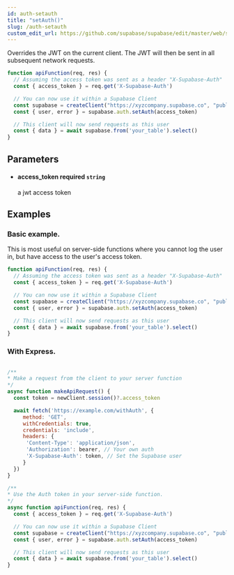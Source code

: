 ```yaml
---
id: auth-setauth
title: "setAuth()"
slug: /auth-setauth
custom_edit_url: https://github.com/supabase/supabase/edit/master/web/spec/supabase_js_v2_ref.yml
---
```



Overrides the JWT on the current client. The JWT will then be sent in all subsequent network requests.

```js
function apiFunction(req, res) {
  // Assuming the access token was sent as a header "X-Supabase-Auth"
  const { access_token } = req.get('X-Supabase-Auth') 

  // You can now use it within a Supabase Client 
  const supabase = createClient("https://xyzcompany.supabase.co", "public-anon-key")
  const { user, error } = supabase.auth.setAuth(access_token)

  // This client will now send requests as this user
  const { data } = await supabase.from('your_table').select()
}
```


## Parameters


<ul className="method-list-group">
  
<li className="method-list-item">
  <h4 className="method-list-item-label">
    <span className="method-list-item-label-name">
      access_token
    </span>
    <span className="method-list-item-label-badge required">
      required
    </span>
    <span className="method-list-item-validation">
      <code>string</code>
    </span>
  </h4>
  <div class="method-list-item-description">

a jwt access token

  </div>
  
</li>

</ul>














## Examples

### Basic example.

This is most useful on server-side functions where you cannot log the user in, but have access to the user's access token.

```js
function apiFunction(req, res) {
  // Assuming the access token was sent as a header "X-Supabase-Auth"
  const { access_token } = req.get('X-Supabase-Auth') 

  // You can now use it within a Supabase Client 
  const supabase = createClient("https://xyzcompany.supabase.co", "public-anon-key")
  const { user, error } = supabase.auth.setAuth(access_token)

  // This client will now send requests as this user
  const { data } = await supabase.from('your_table').select()
}
```

### With Express.



```js

/**
* Make a request from the client to your server function
*/
async function makeApiRequest() {
  const token = newClient.session()?.access_token

  await fetch('https://example.com/withAuth', {
     method: 'GET',
     withCredentials: true,
     credentials: 'include',
     headers: {
      'Content-Type': 'application/json',
      'Authorization': bearer, // Your own auth
      'X-Supabase-Auth': token, // Set the Supabase user
     }
  })
}

/**
* Use the Auth token in your server-side function.
*/
async function apiFunction(req, res) {
  const { access_token } = req.get('X-Supabase-Auth') 

  // You can now use it within a Supabase Client 
  const supabase = createClient("https://xyzcompany.supabase.co", "public-anon-key")
  const { user, error } = supabase.auth.setAuth(access_token)

  // This client will now send requests as this user
  const { data } = await supabase.from('your_table').select()
}
```